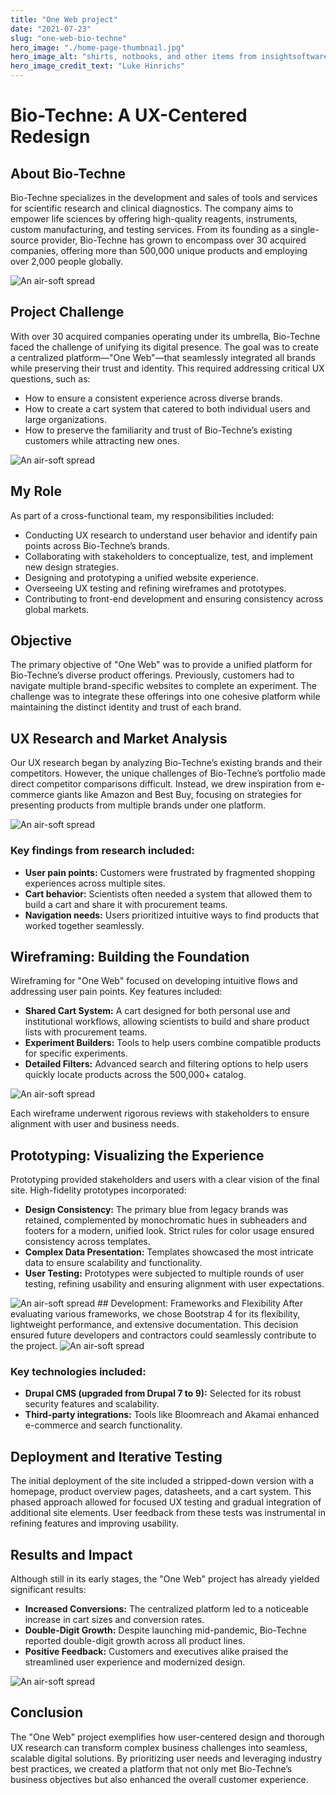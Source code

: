 ```yaml
---
title: "One Web project"
date: "2021-07-23"
slug: "one-web-bio-techne"
hero_image: "./home-page-thumbnail.jpg"
hero_image_alt: "shirts, notbooks, and other items from insightsoftware.com"
hero_image_credit_text: "Luke Hinrichs"
---
```





# Bio-Techne: A UX-Centered Redesign

## About Bio-Techne
Bio-Techne specializes in the development and sales of tools and services for scientific research and clinical diagnostics. The company aims to empower life sciences by offering high-quality reagents, instruments, custom manufacturing, and testing services. From its founding as a single-source provider, Bio-Techne has grown to encompass over 30 acquired companies, offering more than 500,000 unique products and employing over 2,000 people globally.

<Image src="one-web-bio-techne/bio-techne-pages.png" alt="An air-soft spread" className="w-full" />

## Project Challenge
With over 30 acquired companies operating under its umbrella, Bio-Techne faced the challenge of unifying its digital presence. The goal was to create a centralized platform—"One Web"—that seamlessly integrated all brands while preserving their trust and identity. This required addressing critical UX questions, such as:
- How to ensure a consistent experience across diverse brands.
- How to create a cart system that catered to both individual users and large organizations.
- How to preserve the familiarity and trust of Bio-Techne’s existing customers while attracting new ones.

<Image src="one-web-bio-techne/brand-consolidation.jpg" alt="An air-soft spread" className="rounded-lg shadow-lg w-full" />

## My Role
As part of a cross-functional team, my responsibilities included:
- Conducting UX research to understand user behavior and identify pain points across Bio-Techne’s brands.
- Collaborating with stakeholders to conceptualize, test, and implement new design strategies.
- Designing and prototyping a unified website experience.
- Overseeing UX testing and refining wireframes and prototypes.
- Contributing to front-end development and ensuring consistency across global markets.

## Objective
The primary objective of "One Web" was to provide a unified platform for Bio-Techne’s diverse product offerings. Previously, customers had to navigate multiple brand-specific websites to complete an experiment. The challenge was to integrate these offerings into one cohesive platform while maintaining the distinct identity and trust of each brand.

## UX Research and Market Analysis
Our UX research began by analyzing Bio-Techne’s existing brands and their competitors. However, the unique challenges of Bio-Techne’s portfolio made direct competitor comparisons difficult. Instead, we drew inspiration from e-commerce giants like Amazon and Best Buy, focusing on strategies for presenting products from multiple brands under one platform.

<Image src="one-web-bio-techne/compitition.jpg" alt="An air-soft spread" className="rounded-lg shadow-lg w-full" />

### Key findings from research included:
- **User pain points:** Customers were frustrated by fragmented shopping experiences across multiple sites.
- **Cart behavior:** Scientists often needed a system that allowed them to build a cart and share it with procurement teams.
- **Navigation needs:** Users prioritized intuitive ways to find products that worked together seamlessly.

## Wireframing: Building the Foundation
Wireframing for "One Web" focused on developing intuitive flows and addressing user pain points. Key features included:
- **Shared Cart System:** A cart designed for both personal use and institutional workflows, allowing scientists to build and share product lists with procurement teams.
- **Experiment Builders:** Tools to help users combine compatible products for specific experiments.
- **Detailed Filters:** Advanced search and filtering options to help users quickly locate products across the 500,000+ catalog.

<Image src="one-web-bio-techne/one-web-workflow.png" alt="An air-soft spread" className="rounded-lg shadow-lg w-full" />

Each wireframe underwent rigorous reviews with stakeholders to ensure alignment with user and business needs.

## Prototyping: Visualizing the Experience
Prototyping provided stakeholders and users with a clear vision of the final site. High-fidelity prototypes incorporated:
- **Design Consistency:** The primary blue from legacy brands was retained, complemented by monochromatic hues in subheaders and footers for a modern, unified look. Strict rules for color usage ensured consistency across templates.
- **Complex Data Presentation:** Templates showcased the most intricate data to ensure scalability and functionality.
- **User Testing:** Prototypes were subjected to multiple rounds of user testing, refining usability and ensuring alignment with user expectations.

<Image src="one-web-bio-techne/work-flow-product-pages.jpg" alt="An air-soft spread" className="rounded-lg shadow-lg w-full" />
## Development: Frameworks and Flexibility
After evaluating various frameworks, we chose Bootstrap 4 for its flexibility, lightweight performance, and extensive documentation. This decision ensured future developers and contractors could seamlessly contribute to the project.

<Image src="one-web-bio-techne/figma-comps-full-site.jpg" alt="An air-soft spread" className="rounded-lg shadow-lg w-full" />

### Key technologies included:
- **Drupal CMS (upgraded from Drupal 7 to 9):** Selected for its robust security features and scalability.
- **Third-party integrations:** Tools like Bloomreach and Akamai enhanced e-commerce and search functionality.

## Deployment and Iterative Testing
The initial deployment of the site included a stripped-down version with a homepage, product overview pages, datasheets, and a cart system. This phased approach allowed for focused UX testing and gradual integration of additional site elements. User feedback from these tests was instrumental in refining features and improving usability.

## Results and Impact
Although still in its early stages, the "One Web" project has already yielded significant results:
- **Increased Conversions:** The centralized platform led to a noticeable increase in cart sizes and conversion rates.
- **Double-Digit Growth:** Despite launching mid-pandemic, Bio-Techne reported double-digit growth across all product lines.
- **Positive Feedback:** Customers and executives alike praised the streamlined user experience and modernized design.

<Image src="one-web-bio-techne/Analytics-360.png" alt="An air-soft spread" className="rounded-lg shadow-lg w-full" />

## Conclusion
The "One Web" project exemplifies how user-centered design and thorough UX research can transform complex business challenges into seamless, scalable digital solutions. By prioritizing user needs and leveraging industry best practices, we created a platform that not only met Bio-Techne’s business objectives but also enhanced the overall customer experience.